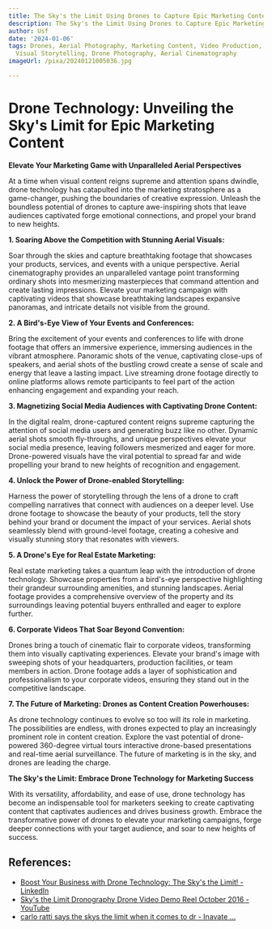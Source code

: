 ```yaml
---
title: The Sky's the Limit Using Drones to Capture Epic Marketing Content
description: The Sky's the Limit Using Drones to Capture Epic Marketing Content
author: Usf
date: '2024-01-06'
tags: Drones, Aerial Photography, Marketing Content, Video Production, Content Creation,
  Visual Storytelling, Drone Photography, Aerial Cinematography
imageUrl: /pixa/20240121005036.jpg

---
```

# Drone Technology: Unveiling the Sky's Limit for Epic Marketing Content


**Elevate Your Marketing Game  with Unparalleled Aerial Perspectives**

At a time when visual content reigns supreme  and attention  spans dwindle, drone technology has catapulted into the marketing stratosphere as a game-changer,  pushing the  boundaries of creative expression. Unleash the boundless potential of drones to capture awe-inspiring shots that leave audiences captivated  forge emotional connections, and propel your brand to new heights.


**1. Soaring Above the Competition with Stunning Aerial Visuals:**

Soar through the skies  and capture breathtaking footage that showcases your products, services, and events with a unique perspective. Aerial cinematography provides an unparalleled vantage point transforming ordinary shots into mesmerizing  masterpieces that command attention and create lasting impressions. Elevate your marketing campaign  with captivating videos that showcase  breathtaking  landscapes expansive panoramas, and intricate details not visible from the ground.


**2. A Bird's-Eye View of Your Events and Conferences:**

Bring  the excitement of  your events and conferences  to life with  drone footage that offers an immersive experience, immersing  audiences in the  vibrant atmosphere. Panoramic shots  of the venue, captivating  close-ups of speakers, and aerial shots of the bustling crowd create  a sense of scale and energy that leave a lasting impact.  Live streaming drone footage directly to online platforms  allows remote participants to feel part of the action enhancing engagement and expanding your reach.


**3. Magnetizing  Social Media Audiences with Captivating Drone Content:**

In the digital  realm, drone-captured content reigns supreme capturing the attention of social  media users and generating buzz like no other. Dynamic aerial shots smooth fly-throughs, and unique perspectives elevate your social media presence, leaving followers mesmerized and eager for more. Drone-powered visuals have the viral potential to spread far and wide propelling your brand to new heights of recognition and engagement.


**4. Unlock the Power of  Drone-enabled Storytelling:**

Harness the power of storytelling through the  lens of a drone to craft  compelling narratives that connect with  audiences on a deeper  level. Use drone footage to showcase  the beauty of your products, tell the story behind your brand or document the impact of your services. Aerial shots seamlessly  blend with ground-level footage, creating a cohesive and visually stunning story that resonates with viewers.


**5. A Drone's Eye for Real Estate Marketing:**

Real estate marketing takes a quantum  leap with the introduction of drone technology. Showcase  properties from a bird's-eye perspective highlighting their grandeur surrounding  amenities, and stunning landscapes. Aerial footage provides  a comprehensive overview  of the property and its surroundings leaving potential buyers  enthralled and eager to explore further.


**6. Corporate Videos That Soar Beyond Convention:**

Drones bring a touch of cinematic flair to corporate videos, transforming them into visually captivating experiences. Elevate your brand's image with sweeping shots of your headquarters, production facilities, or team members in action. Drone  footage adds a layer of sophistication and professionalism to your  corporate videos, ensuring they  stand out in the competitive landscape.


**7. The Future of Marketing:  Drones as Content Creation Powerhouses:**

As drone technology continues to evolve so too will its role in marketing. The possibilities are endless, with drones expected to play an increasingly prominent role  in content  creation. Explore  the vast potential of drone-powered 360-degree virtual tours interactive drone-based presentations and real-time aerial  surveillance. The future of marketing  is in the sky, and drones are leading  the charge.

**The  Sky's the  Limit:  Embrace Drone Technology for  Marketing  Success**

With  its versatility, affordability, and ease of use, drone  technology has become an indispensable tool for marketers seeking  to create captivating content that captivates audiences and drives business growth. Embrace the  transformative power of drones to  elevate your marketing campaigns, forge deeper connections with your target  audience, and soar to new heights of success.

## References:
- [Boost Your Business with Drone Technology: The Sky's the Limit! - LinkedIn](https://www.linkedin.com/pulse/boost-your-business-drone-technology-skys-limit-nick-peters)
- [Sky's the Limit Dronography Drone Video Demo Reel October 2016 - YouTube](https://youtube.com/watch?v=1k_P9vhG_-o)
- [carlo ratti says the skys the limit when it comes to dr - Inavate ...](https://www.inavateonthenet.net/features/article/carlo-ratti-says-the-skys-the-limit-when-it-comes-to-drone-light-shows)
